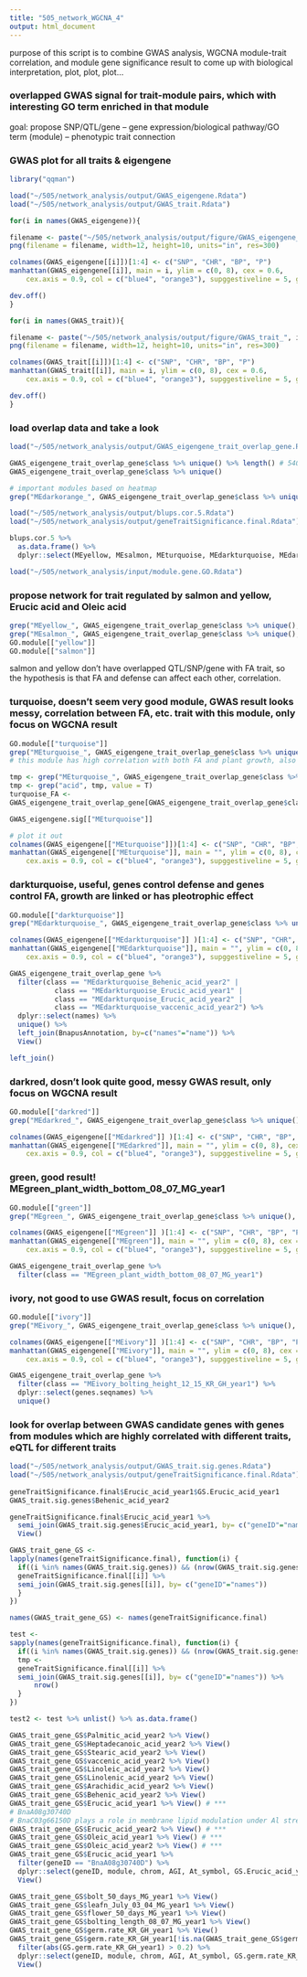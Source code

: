 ```yaml
---
title: "505_network_WGCNA_4"
output: html_document
---
```


purpose of this script is to combine GWAS analysis, WGCNA module-trait correlation, and module gene significance result to come up with biological interpretation, plot, plot, plot... 

### overlapped GWAS signal for trait-module pairs, which with interesting GO term enriched in that module 

goal: propose SNP/QTL/gene -- gene expression/biological pathway/GO term (module) -- phenotypic trait connection 

### GWAS plot for all traits & eigengene  
```r
library("qqman")

load("~/505/network_analysis/output/GWAS_eigengene.Rdata")
load("~/505/network_analysis/output/GWAS_trait.Rdata")

for(i in names(GWAS_eigengene)){ 

filename <- paste("~/505/network_analysis/output/figure/GWAS_eigengene_", i, ".png",  sep = "")
png(filename = filename, width=12, height=10, units="in", res=300)

colnames(GWAS_eigengene[[i]])[1:4] <- c("SNP", "CHR", "BP", "P")
manhattan(GWAS_eigengene[[i]], main = i, ylim = c(0, 8), cex = 0.6,
    cex.axis = 0.9, col = c("blue4", "orange3"), supggestiveline = 5, genomewideline = F)

dev.off()
}

for(i in names(GWAS_trait)){ 

filename <- paste("~/505/network_analysis/output/figure/GWAS_trait_", i, ".png",  sep = "")
png(filename = filename, width=12, height=10, units="in", res=300)

colnames(GWAS_trait[[i]])[1:4] <- c("SNP", "CHR", "BP", "P")
manhattan(GWAS_trait[[i]], main = i, ylim = c(0, 8), cex = 0.6,
    cex.axis = 0.9, col = c("blue4", "orange3"), supggestiveline = 5, genomewideline = F)

dev.off()
}
```

### load overlap data and take a look 
```r
load("~/505/network_analysis/output/GWAS_eigengene_trait_overlap_gene.Rdata")

GWAS_eigengene_trait_overlap_gene$class %>% unique() %>% length() # 540 
GWAS_eigengene_trait_overlap_gene$class %>% unique() 

# important modules based on heatmap 
grep("MEdarkorange_", GWAS_eigengene_trait_overlap_gene$class %>% unique(), value = T) # flower eQTL, don't need to pay much attention to this 

load("~/505/network_analysis/output/blups.cor.5.Rdata")
load("~/505/network_analysis/output/geneTraitSignificance.final.Rdata")

blups.cor.5 %>% 
  as.data.frame() %>% 
  dplyr::select(MEyellow, MEsalmon, MEturquoise, MEdarkturquoise, MEdarkred, MEgreen, MEivory)

load("~/505/network_analysis/input/module.gene.GO.Rdata")
```

### propose network for trait regulated by salmon and yellow, Erucic acid and Oleic acid 
```r
grep("MEyellow_", GWAS_eigengene_trait_overlap_gene$class %>% unique(), value = T) # Erucic acid/ Oleic acid 
grep("MEsalmon_", GWAS_eigengene_trait_overlap_gene$class %>% unique(), value = T) # Erucic acid/ Oleic acid 
GO.module[["yellow"]]
GO.module[["salmon"]] 
```

salmon and yellow don't have overlapped QTL/SNP/gene with FA trait, so the hypothesis is that FA and defense can affect each other, correlation. 

### turquoise, doesn't seem very good module, GWAS result looks messy, correlation between FA, etc. trait with this module, only focus on WGCNA result    
```r
GO.module[["turquoise"]]
grep("MEturquoise_", GWAS_eigengene_trait_overlap_gene$class %>% unique(), value = T) ### 
# this module has high correlation with both FA and plant growth, also has overlapped QTL with many trait, 24 

tmp <- grep("MEturquoise_", GWAS_eigengene_trait_overlap_gene$class %>% unique(), value = T) 
tmp <- grep("acid", tmp, value = T) 
turquoise_FA <- 
GWAS_eigengene_trait_overlap_gene[GWAS_eigengene_trait_overlap_gene$class %in% tmp,] 

GWAS_eigengene.sig[["MEturquoise"]] 

# plot it out 
colnames(GWAS_eigengene[["MEturquoise"]])[1:4] <- c("SNP", "CHR", "BP", "P")
manhattan(GWAS_eigengene[["MEturquoise"]], main = "", ylim = c(0, 8), cex = 0.6,
    cex.axis = 0.9, col = c("blue4", "orange3"), supggestiveline = 5, genomewideline = F)
```

### darkturquoise, useful, genes control defense and genes control FA, growth are linked or has pleotrophic effect
```r
GO.module[["darkturquoise"]]
grep("MEdarkturquoise_", GWAS_eigengene_trait_overlap_gene$class %>% unique(), value = T) ### 

colnames(GWAS_eigengene[["MEdarkturquoise"]] )[1:4] <- c("SNP", "CHR", "BP", "P")
manhattan(GWAS_eigengene[["MEdarkturquoise"]], main = "", ylim = c(0, 8), cex = 0.6,
    cex.axis = 0.9, col = c("blue4", "orange3"), supggestiveline = 5, genomewideline = F) 

GWAS_eigengene_trait_overlap_gene %>% 
  filter(class == "MEdarkturquoise_Behenic_acid_year2" | 
           class == "MEdarkturquoise_Erucic_acid_year1" | 
           class == "MEdarkturquoise_Erucic_acid_year2" | 
           class == "MEdarkturquoise_vaccenic_acid_year2") %>% 
  dplyr::select(names) %>% 
  unique() %>% 
  left_join(BnapusAnnotation, by=c("names"="name")) %>% 
  View()

left_join()

```

### darkred, dosn't look quite good, messy GWAS result, only focus on WGCNA result 
```r
GO.module[["darkred"]]
grep("MEdarkred_", GWAS_eigengene_trait_overlap_gene$class %>% unique(), value = T) ### 

colnames(GWAS_eigengene[["MEdarkred"]] )[1:4] <- c("SNP", "CHR", "BP", "P")
manhattan(GWAS_eigengene[["MEdarkred"]], main = "", ylim = c(0, 8), cex = 0.6,
    cex.axis = 0.9, col = c("blue4", "orange3"), supggestiveline = 5, genomewideline = F)  
```

### green, good result! MEgreen_plant_width_bottom_08_07_MG_year1 
```r
GO.module[["green"]]
grep("MEgreen_", GWAS_eigengene_trait_overlap_gene$class %>% unique(), value = T) ### 

colnames(GWAS_eigengene[["MEgreen"]] )[1:4] <- c("SNP", "CHR", "BP", "P")
manhattan(GWAS_eigengene[["MEgreen"]], main = "", ylim = c(0, 8), cex = 0.6,
    cex.axis = 0.9, col = c("blue4", "orange3"), supggestiveline = 5, genomewideline = F)   

GWAS_eigengene_trait_overlap_gene %>% 
  filter(class == "MEgreen_plant_width_bottom_08_07_MG_year1") 
```

### ivory, not good to use GWAS result, focus on correlation 
```r
GO.module[["ivory"]]
grep("MEivory_", GWAS_eigengene_trait_overlap_gene$class %>% unique(), value = T) ### 

colnames(GWAS_eigengene[["MEivory"]] )[1:4] <- c("SNP", "CHR", "BP", "P")
manhattan(GWAS_eigengene[["MEivory"]], main = "", ylim = c(0, 8), cex = 0.6,
    cex.axis = 0.9, col = c("blue4", "orange3"), supggestiveline = 5, genomewideline = F)   

GWAS_eigengene_trait_overlap_gene %>% 
  filter(class == "MEivory_bolting_height_12_15_KR_GH_year1") %>% 
  dplyr::select(genes.seqnames) %>% 
  unique()  
```

### look for overlap between GWAS candidate genes with genes from modules which are highly correlated with different traits, eQTL for different traits 

```r
load("~/505/network_analysis/output/GWAS_trait.sig.genes.Rdata")
load("~/505/network_analysis/output/geneTraitSignificance.final.Rdata")
  
geneTraitSignificance.final$Erucic_acid_year1$GS.Erucic_acid_year1
GWAS_trait.sig.genes$Behenic_acid_year2 

geneTraitSignificance.final$Erucic_acid_year1 %>% 
  semi_join(GWAS_trait.sig.genes$Erucic_acid_year1, by= c("geneID"="names")) %>% 
  View()

GWAS_trait_gene_GS <- 
lapply(names(geneTraitSignificance.final), function(i) {
  if((i %in% names(GWAS_trait.sig.genes)) && (nrow(GWAS_trait.sig.genes[[i]])>0)){
  geneTraitSignificance.final[[i]] %>% 
  semi_join(GWAS_trait.sig.genes[[i]], by= c("geneID"="names"))
  }
})

names(GWAS_trait_gene_GS) <- names(geneTraitSignificance.final)

test <- 
sapply(names(geneTraitSignificance.final), function(i) {
  if((i %in% names(GWAS_trait.sig.genes)) && (nrow(GWAS_trait.sig.genes[[i]])>0)){
  tmp <-   
  geneTraitSignificance.final[[i]] %>% 
  semi_join(GWAS_trait.sig.genes[[i]], by= c("geneID"="names")) %>% 
      nrow()
  }
})

test2 <- test %>% unlist() %>% as.data.frame() 

GWAS_trait_gene_GS$Palmitic_acid_year2 %>% View()
GWAS_trait_gene_GS$Heptadecanoic_acid_year2 %>% View()
GWAS_trait_gene_GS$Stearic_acid_year2 %>% View()
GWAS_trait_gene_GS$vaccenic_acid_year2 %>% View()
GWAS_trait_gene_GS$Linoleic_acid_year2 %>% View()
GWAS_trait_gene_GS$Linolenic_acid_year2 %>% View()
GWAS_trait_gene_GS$Arachidic_acid_year2 %>% View()
GWAS_trait_gene_GS$Behenic_acid_year2 %>% View()
GWAS_trait_gene_GS$Erucic_acid_year1 %>% View() # ***  
# BnaA08g30740D 
# BnaC03g66150D plays a role in membrane lipid modulation under Al stress.
GWAS_trait_gene_GS$Erucic_acid_year2 %>% View() # ***  
GWAS_trait_gene_GS$Oleic_acid_year1 %>% View() # *** 
GWAS_trait_gene_GS$Oleic_acid_year2 %>% View() # *** 
GWAS_trait_gene_GS$Erucic_acid_year1 %>% 
  filter(geneID == "BnaA08g30740D") %>% 
  dplyr::select(geneID, module, chrom, AGI, At_symbol, GS.Erucic_acid_year1) %>% 
  View()

GWAS_trait_gene_GS$bolt_50_days_MG_year1 %>% View()  
GWAS_trait_gene_GS$leafn_July_03_04_MG_year1 %>% View()  
GWAS_trait_gene_GS$flower_50_days_MG_year1 %>% View() 
GWAS_trait_gene_GS$bolting_length_08_07_MG_year1 %>% View() 
GWAS_trait_gene_GS$germ.rate_KR_GH_year1 %>% View()
GWAS_trait_gene_GS$germ.rate_KR_GH_year1[!is.na(GWAS_trait_gene_GS$germ.rate_KR_GH_year1$AGI),] %>% 
  filter(abs(GS.germ.rate_KR_GH_year1) > 0.2) %>% 
  dplyr::select(geneID, module, chrom, AGI, At_symbol, GS.germ.rate_KR_GH_year1) %>% 
  View()   
``` 



